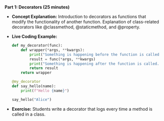 **Part 1: Decorators (25 minutes)**

-   **Concept Explanation:** Introduction to decorators as functions that modify the functionality of another function. Explanation of class-related decorators like @classmethod, @staticmethod, and @property.
-   **Live Coding Example:**

    ```python
    def my_decorator(func):
        def wrapper(*args, **kwargs):
            print("Something is happening before the function is called.")
            result = func(*args, **kwargs)
            print("Something is happening after the function is called.")
            return result
        return wrapper

    @my_decorator
    def say_hello(name):
        print(f"Hello {name}")

    say_hello("Alice")
    ```

-   **Exercise:** Students write a decorator that logs every time a method is called in a class.
